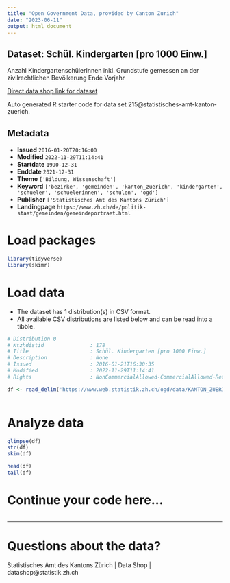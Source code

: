 ```yaml
---
title: "Open Government Data, provided by Canton Zurich"
date: "2023-06-11"
output: html_document
---
```


## Dataset: Schül. Kindergarten [pro 1000 Einw.]

Anzahl KindergartenschülerInnen inkl. Grundstufe gemessen an der zivilrechtlichen Bevölkerung Ende Vorjahr

[Direct data shop link for dataset](https://www.zh.ch/de/politik-staat/opendata.html#/datasets/215@statistisches-amt-kanton-zuerich)

Auto generated R starter code for data set 215@statistisches-amt-kanton-zuerich.

## Metadata

- **Issued** `2016-01-20T20:16:00`
- **Modified** `2022-11-29T11:14:41`
- **Startdate** `1990-12-31`
- **Enddate** `2021-12-31`
- **Theme** `['Bildung, Wissenschaft']`
- **Keyword** `['bezirke', 'gemeinden', 'kanton_zuerich', 'kindergarten', 'schueler', 'schuelerinnen', 'schulen', 'ogd']`
- **Publisher** `['Statistisches Amt des Kantons Zürich']`
- **Landingpage** `https://www.zh.ch/de/politik-staat/gemeinden/gemeindeportraet.html`


# Load packages

```r

library(tidyverse)
library(skimr)

```

# Load data

-   The dataset has 1 distribution(s) in CSV format.
-   All available CSV distributions are listed below and can be read into a tibble.

```r

# Distribution 0
# Ktzhdistid               : 178
# Title                    : Schül. Kindergarten [pro 1000 Einw.]
# Description              : None
# Issued                   : 2016-01-21T16:30:35
# Modified                 : 2022-11-29T11:14:41
# Rights                   : NonCommercialAllowed-CommercialAllowed-ReferenceRequired

df <- read_delim('https://www.web.statistik.zh.ch/ogd/data/KANTON_ZUERICH_144.csv')



```

# Analyze data

```r

glimpse(df)
str(df)
skim(df)

head(df)
tail(df)

```

# Continue your code here...

```r

```

------------------------------------------------------------------------

# Questions about the data?

Statistisches Amt des Kantons Zürich | Data Shop | datashop@statistik.zh.ch
